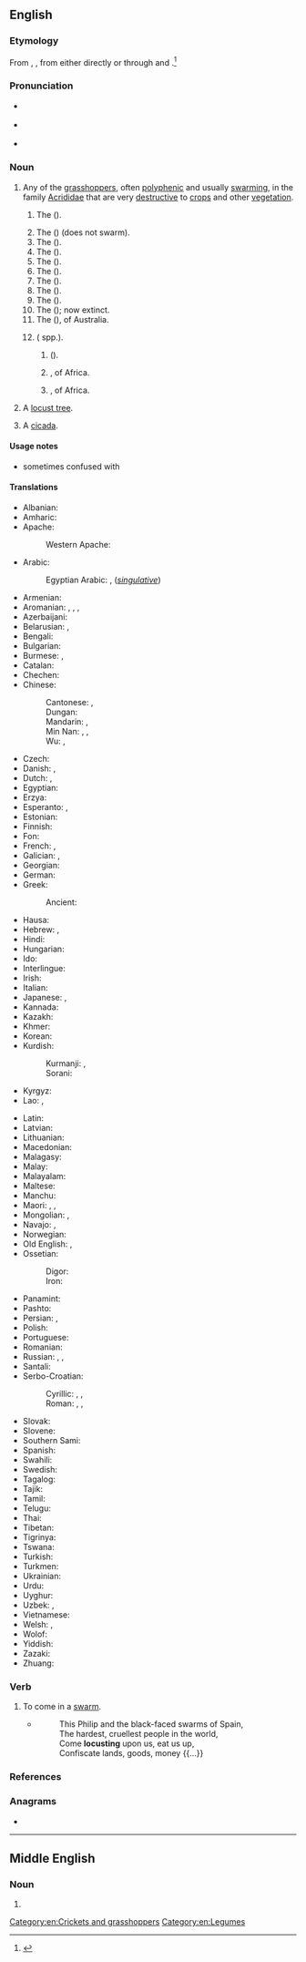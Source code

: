 ==English==
{{wikipedia}}

===Etymology===
From {{inh|en|enm|locuste}}, {{m|enm|locust}}, from {{der|en|la|locusta||locust, crustacean, lobster}} either directly or through {{der|en|xno|locuste}} and {{der|en|frm|locuste}}.<ref>{{R:OED Online|code=109676}}</ref>

===Pronunciation===
* {{a|UK}} {{IPA|en|/ˈləʊ.kəst/}}
* {{a|US}} {{IPA|en|/ˈloʊ.kəst/}}
* {{audio|en|en-us-locust.ogg|Audio (US)}}

===Noun===
{{en-noun}}

# Any of the [[grasshopper]]s, often [[polyphenic]] and usually [[swarming]], in the family [[Acrididae]] that are very [[destructive]] to [[crop]]s and other [[vegetation]].
## {{lb|en|especially}} The {{vern|migratory locust}} ({{taxlink|Locusta migratoria|species|noshow=1|ver=161006}}).
## The {{vern|American locust}} ({{taxlink|Schistocerca americana|species|noshow=1|ver=161006}}) (does not swarm).
## The {{vern|Australian plague locust}} ({{taxlink|Chortoicetes terminifera|species|noshow=1|ver=161006}}).
## The {{vern|Bombay locust}} ({{taxlink|Nomadacris succincta|species|noshow=1|ver=161006}}).
## The {{vern|brown locust}} ({{taxlink|Locustana pardalina|species|noshow=1|ver=161006}}).
## The {{vern|desert locust}} ({{taxlink|Schistocerca gregaria|species|noshow=1|ver=161006}}).
## The {{vern|Italian locust}} ({{taxlink|Calliptamus italicus|species|noshow=1|ver=161006}}).
## The {{vern|Moroccan locust}} ({{taxlink|Dociostaurus maroccanus|species|noshow=1|ver=161006}}).
## The {{vern|red locust}} ({{taxlink|Nomadacris septemfasciata|species|noshow=1|ver=161006}}).
## The {{vern|Rocky Mountain locust}} ({{taxlink|Melanoplus spretus|species|noshow=1|ver=161006}}); now extinct.
## The {{vern|spur-throated locust}} ({{taxlink|Austracris guttulosa|species|noshow=1|ver=161006}}), of Australia.
## {{vern|tree locust|Tree locust|pl=s}} ({{taxlink|Anacridium|genus|noshow=1|ver=161006}} spp.).
### {{taxlink|Anacridium aegyptium|species|noshow=1|ver=161006}} ({{vern|Egyptian locust}}).
### {{taxlink|Anacridium melanorhodon|species|noshow=1|ver=161006}}, of Africa.
### {{taxlink|Anacridium wernerellum|species|noshow=1|ver=161006}}, of Africa.
# A [[locust tree]].
# {{lb|en|proscribed}} A [[cicada]].

====Usage notes====
* sometimes confused with {{m|en|locus}}

====Translations====
{{trans-top|type of grasshopper}}
* Albanian: {{t+|sq|karkalec|m}}
* Amharic: {{t|am|አንበጣ}}
* Apache:
*: Western Apache: {{t|apw|nagonełchʼiigi}}
* Arabic: {{t|ar|جَرَادَة|f}}
*: Egyptian Arabic: {{t|arz|جراد|m|tr=garād}} {{qualifier|collective}}, {{t|arz|جرادة|f|tr=garāda}} (''[[singulative]]'')
* Armenian: {{t+|hy|մորեխ|sc=Armn}}
* Aromanian: {{t|rup|lãcustã|f}}, {{t|rup|gãlãgustã|f}}, {{t|rup|scarcaletsu}}, {{t|rup|acridhã|f}}
* Azerbaijani: {{t+|az|çəyirtkə}}
* Belarusian: {{t|be|саранчу́к|m|sc=Cyrl}}, {{t|be|саранча́|f|sc=Cyrl}}
* Bengali: {{t|bn|পঙ্গপাল}}
* Bulgarian: {{t+|bg|скака́лец|m|sc=Cyrl}}
* Burmese: {{t|my|ကျိုင်းကောင်|sc=Mymr}}, {{t|my|ကျိုင်}}
* Catalan: {{t|ca|llagosta|f}}
* Chechen: {{t|ce|цӏоз}}
* Chinese:
*: Cantonese: {{t|yue|蝗蟲}}, {{t|yue|蝗虫|tr=wong4 cung4}}
*: Dungan: {{t|dng|хуончун}}
*: Mandarin: {{t+|cmn|蝗蟲|sc=Hani}}, {{t+|cmn|蝗虫|tr=huángchóng|sc=Hani}}
*: Min Nan: {{t+|nan|草蜢|tr=chháu-muih / chháu-meh / chháu-meeh / chháu-neh / chháu-nih / chháu-mih / chháu-mé}}, {{t|nan|蝗蟲}}, {{t|nan|蝗虫|tr=hông-tiông / hông-thiông / hông-thâng}}
*: Wu: {{t|wuu|蝗蟲}}, {{t|wuu|蝗虫|tr=hhuaan zon}}
* Czech: {{t+|cs|saranče|n}}
* Danish: {{t|da|vandregræshoppe|c}}, {{t+|da|græshoppe|c}}
* Dutch: {{t+|nl|treksprinkhaan|m}}, {{t+|nl|sprinkhaan|m}}
* Egyptian: {{t-egy|znḥm|h=z:n-H-m-L4}}
* Erzya: {{t|myv|таста}}
* Esperanto: {{t+|eo|akrido}}, {{t+|eo|lokusto}}
* Estonian: {{t|et|rändtirts}}
* Finnish: {{t+|fi|kulkusirkka}}
* Fon: {{t|fon|gbokle}}
* French: {{t+|fr|locuste|f}}, {{t+|fr|criquet|m}}
* Galician: {{t|gl|langosta|f}}, {{t+|gl|lagosta|f}}
* Georgian: {{t|ka|კალია|sc=Geor}}
* German: {{t+|de|Heuschrecke|f}}
* Greek: {{t+|el|ακρίδα|f}}
*: Ancient: {{t|grc|ἀκρίς|f}}
* Hausa: {{t|ha|fàra}}
* Hebrew: {{t+|he|אַרְבֶּה|m|tr=arbé}}, {{t+|he|חָגָב|m|tr=khagav}}
* Hindi: {{t|hi|टिड्डी|f|sc=Deva}}
* Hungarian: {{t+|hu|sáska}}
* Ido: {{t+|io|lokusto}}
* Interlingue: {{t|ie|locuste}}
* Irish: {{t|ga|lócaiste}}
* Italian: {{t+|it|locusta|f}}
* Japanese: {{t+|ja|飛蝗|tr=ばった, batta|sc=Jpan}}, {{t+|ja|イナゴ|tr=いなご, inago|sc=Jpan}}
* Kannada: {{t+|kn|ಮಿಡತೆ}}
* Kazakh: {{t+|kk|шегіртке|sc=Cyrl}}
* Khmer: {{t+|km|កណ្ដូប}} {{qualifier|grasshopper or locust}}
* Korean: {{t+|ko|메뚜기}}
* Kurdish:
*: Kurmanji: {{t+|ku|kulî}}, {{t+|ku|melex}}
*: Sorani: {{t|ckb|کولە|sc=ku-Arab}}
* Kyrgyz: {{t+|ky|чегиртке|sc=Cyrl}}
* Lao: {{t|lo|ຕັກແຕນ}}, {{t|lo|ງ້ວງ}}
{{trans-mid}}
* Latin: {{t|la|locusta|f}}
* Latvian: {{t|lv|sisenis}}
* Lithuanian: {{t+|lt|skėrys|m}}
* Macedonian: {{t|mk|скакулец|m}}
* Malagasy: {{t+|mg|dongara}}
* Malay: {{t|ms|belalang}} {{qualifier|grasshopper or locust}}
* Malayalam: {{t|ml|വെട്ടുകിളി}}
* Maltese: {{t|mt|ġurat|m}}
* Manchu: {{t|mnc|ᠰᡝᠪᠰᡝᡥᡝᡵᡳ|tr=sebseheri}}
* Maori: {{t|mi|māwhitiwhiti}}, {{t|mi|rangataua}}, {{t|mi|pākaurere}}
* Mongolian: {{t+|mn|царцаахай}}, {{t+|mn|голио}}
* Navajo: {{t|nv|wóóneeshchʼįįdii}}, {{t|nv|wóóneeshchʼįįdii nahachaʼígíí}}
* Norwegian: {{t|no|gresshoppe|m}}
* Old English: {{t|ang|gærshoppa|m}}, {{t|ang|gærstapa|m}}
* Ossetian:
*: Digor: {{l|os|мӕдух}}
*: Iron: {{l|os|мӕтых}}
* Panamint: {{t|par|tsapitta}}
* Pashto: {{t+|ps|ملخ|m|tr=moláx}}
* Persian: {{t+|fa|ملخ|tr=malax|sc=fa-Arab}}, {{t+|fa|میگ|tr=mayg}}
* Polish: {{t+|pl|szarańcza|f}}
* Portuguese: {{t+|pt|gafanhoto|m}}
* Romanian: {{t+|ro|lăcustă|f}}
* Russian: {{t+|ru|саранча́|f}}, {{t+|ru|саранчу́к|m}}, {{t+|ru|сарана́|f}} {{qualifier|dialectal}}
* Santali: {{t|sat|ᱯᱳᱦᱳ|tr=poho|sc=Olck}}
* Serbo-Croatian:
*: Cyrillic: {{t|sh|скакавац|m|sc=Cyrl}}, {{t|sh|цврчак|m|sc=Cyrl}}, {{t|sh|зрикавац|m|sc=Cyrl}}
*: Roman: {{t+|sh|skakavac|m}}, {{t+|sh|cvrčak|m}}, {{t+|sh|zrikavac|m}}
* Slovak: {{t|sk|saranča|f}}
* Slovene: {{t+|sl|kobilica|f}}
* Southern Sami: {{t|sma|kraesienjålhtja}}
* Spanish: {{t+|es|langosta|f}}
* Swahili: {{t+|sw|nzige}}
* Swedish: {{t+|sv|gräshoppa|c}}
* Tagalog: {{t|tl|balang}}
* Tajik: {{t+|tg|малах}}
* Tamil: {{t+|ta|வெட்டுக்கிளி|sc=Taml}}
* Telugu: {{t+|te|మిడత}}
* Thai: {{t+|th|ปาทังกา}}
* Tibetan: {{t|bo|ཚ་ག་བ|sc=Tibt}}
* Tigrinya: {{t|ti|ኣንበጣ}}
* Tswana: {{t|tn|tsie}}
* Turkish: {{t+|tr|çekirge}}
* Turkmen: {{t|tk|çekirtge}}
* Ukrainian: {{t|uk|сарана́|f}}
* Urdu: {{t|ur|ٹڈی|f|tr=ṭiḍḍī}}
* Uyghur: {{t|ug|چېكەتكە}}
* Uzbek: {{t+|uz|chigirtka}}, {{t+|uz|malax}}
* Vietnamese: {{t+|vi|châu chấu}}
* Welsh: {{t|cy|locust|m}}, {{t|cy|locustiaid|m-p}}
* Wolof: {{t|wo|njéeréer|alt=njéeréer bi}}
* Yiddish: {{t|yi|היישעריק|m}}
* Zazaki: {{t|zza|mele}}
* Zhuang: {{t|za|duzruemh}}
{{trans-bottom}}

===Verb===
{{en-verb}}

# {{lb|en|intransitive}} To come in a [[swarm]].
#* {{rfdatek|en|Alfred, Lord Tennyson}}
#*: This Philip and the black-faced swarms of Spain,<br>The hardest, cruellest people in the world,<br>Come '''locusting''' upon us, eat us up,<br>Confiscate lands, goods, money {{...}}

===References===
<references />

===Anagrams===
* {{anagrams|en|a=clostu|clouts}}

[[Category:en:Crickets and grasshoppers]]
[[Category:en:Legumes]]

----

==Middle English==

===Noun===
{{head|enm|noun}}

# {{alternative form of|enm|locuste}}
